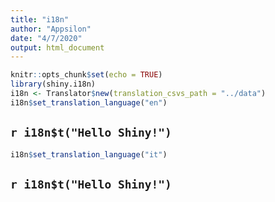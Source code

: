 ```yaml
---
title: "i18n"
author: "Appsilon"
date: "4/7/2020"
output: html_document
---
```


```r
knitr::opts_chunk$set(echo = TRUE)
library(shiny.i18n)
i18n <- Translator$new(translation_csvs_path = "../data")
i18n$set_translation_language("en")
```

## `r i18n$t("Hello Shiny!")`

```r
i18n$set_translation_language("it")
```

## `r i18n$t("Hello Shiny!")`
